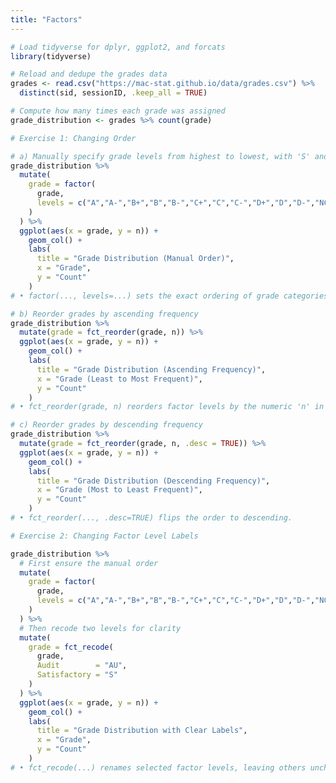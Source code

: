 ```yaml
---
title: "Factors"
---
```

```r
# Load tidyverse for dplyr, ggplot2, and forcats
library(tidyverse)

# Reload and dedupe the grades data
grades <- read.csv("https://mac-stat.github.io/data/grades.csv") %>%
  distinct(sid, sessionID, .keep_all = TRUE)

# Compute how many times each grade was assigned
grade_distribution <- grades %>% count(grade)
```


```r
# Exercise 1: Changing Order

# a) Manually specify grade levels from highest to lowest, with 'S' and 'AU' last
grade_distribution %>%
  mutate(
    grade = factor(
      grade,
      levels = c("A","A-","B+","B","B-","C+","C","C-","D+","D","D-","NC","S","AU")
    )
  ) %>%
  ggplot(aes(x = grade, y = n)) +
    geom_col() +
    labs(
      title = "Grade Distribution (Manual Order)",
      x = "Grade",
      y = "Count"
    )
# • factor(..., levels=...) sets the exact ordering of grade categories.

# b) Reorder grades by ascending frequency
grade_distribution %>%
  mutate(grade = fct_reorder(grade, n)) %>%
  ggplot(aes(x = grade, y = n)) +
    geom_col() +
    labs(
      title = "Grade Distribution (Ascending Frequency)",
      x = "Grade (Least to Most Frequent)",
      y = "Count"
    )
# • fct_reorder(grade, n) reorders factor levels by the numeric 'n' in ascending order.

# c) Reorder grades by descending frequency
grade_distribution %>%
  mutate(grade = fct_reorder(grade, n, .desc = TRUE)) %>%
  ggplot(aes(x = grade, y = n)) +
    geom_col() +
    labs(
      title = "Grade Distribution (Descending Frequency)",
      x = "Grade (Most to Least Frequent)",
      y = "Count"
    )
# • fct_reorder(..., .desc=TRUE) flips the order to descending.

# Exercise 2: Changing Factor Level Labels

grade_distribution %>%
  # First ensure the manual order
  mutate(
    grade = factor(
      grade,
      levels = c("A","A-","B+","B","B-","C+","C","C-","D+","D","D-","NC","S","AU")
    )
  ) %>%
  # Then recode two levels for clarity
  mutate(
    grade = fct_recode(
      grade,
      Audit        = "AU",
      Satisfactory = "S"
    )
  ) %>%
  ggplot(aes(x = grade, y = n)) +
    geom_col() +
    labs(
      title = "Grade Distribution with Clear Labels",
      x = "Grade",
      y = "Count"
    )
# • fct_recode(...) renames selected factor levels, leaving others unchanged.

```

